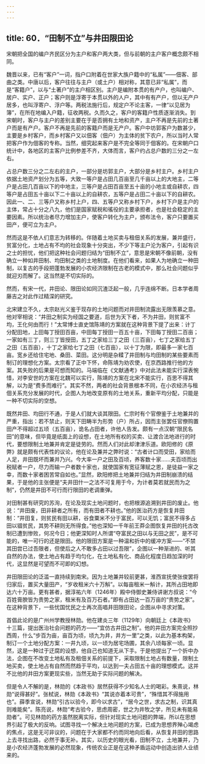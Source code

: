 ```yaml
---
---
---
```

title: 60．“田制不立”与井田限田论
---




宋朝把全国的编户齐民区分为主户和客户两大类，但与前朝的主户客户概念颇不相同。

魏晋以来，已有“客户”一词，指户口附着在世家大族户籍中的“私属”——佃客、部曲之类。中唐以后，客户往往与主户（或土户）相对称，其意已非“私属”，而是“客籍户”，以与“土著户”的主户相区别。主户是编附本贯的有产户，也叫编户、居户、实户、正户；客户则是浮寄于本贯以外的人户，其中有有产户，但以无产户居多，也叫浮寄户、浮户等。两税法施行后，规定户不论主客，一律“以见居为簿”，在所在地编入户籍，征收两税。久而久之，客户的客籍户性质逐渐消失。到宋朝时，客户与主户的差别主要在于是否拥有土地和资产，主户不再是先前的土著户而是有产户。客户不再是先前的客籍户而是无产户。客户中坊郭客户为数甚少，主要是乡村客户，而乡村客户又以佃客（佃户）为主体的贫下农户，所以当时人常把客户作为佃客的专称。当然，细究起来客户是不完全等同于佃客的。在宋朝户口统计中，各地区的主客户比例参差不齐，大体而言，客户约占总户数的三分之一左右。

占总户数三分之二左右的主户，一部分是坊郭主户，大部分是乡村主户。乡村主户依据土地资产划分为五等，大致一等户是占田几百亩至几千亩以上的大地主，二等户是占田几百亩以下的中地主，三等户是占田百亩至五十亩的小地主或自耕农，四等户是占田五十亩以下二十亩以上的自耕农，五等户是占田二十亩以下的自耕农。因此一、二、三等户又称乡村上户，四、五等户又称乡村下户，乡村下户是主户的主体，常占十分之八九，他们是国家赋税和徭役的主要承担者，也是社会稳定的主要因素。所以统治者尽力增加主户，使客户转化为主户，颁布法令，客户只要置买田产，便可立为主户。

然而这是不依人们意志为转移的。伴随着土地买卖与租佃关系的发展，兼并盛行，贫富分化，土地占有不均的社会现象十分突出，不少下等主户沦为客户，引起有识之士的担忧，他们把这种社会问题归结为“田制不立”，意思是宋朝不像前朝，没有确立一种如井田制、均田制之类的土地制度。在他们看来，如果人为地确立一种田制，以复古的手段把蓬勃发展的小农经济限制在古老的模式中，那么社会问题似乎就迎刃而解了。这当然是不切实际的。

然而，有宋一代，井田论、限田论如同沉渣泛起一般，几乎连绵不断。日本学者周藤吉之对此作过精深的研究。

北宋建立不久，太宗赵光义鉴于现存的土地问题而对井田制流露出无限羡慕之意。他对宰相说：“井田之制实为经国之要道，后世为天下者，不为井田，则贫富不均，王化何由而行！”太常博士直史馆陈靖的方案就在这种背景下提了出来：计丁分配田地，上田每丁授田百亩，中田每丁授田一百五十亩，下田每丁授田二百亩；一家如有三丁，则三丁皆授田，五丁之家给三丁之田（三百亩），七丁之家给五丁之田（五百亩），十丁之家给七丁之田（七百亩），以十丁为限，即最多一家七百亩。宽乡还给住宅地、桑田、菜田。这分明是杂糅了井田制与均田制的某些要素而制订的理想化方案。太宗看了正中下怀，命陈靖为劝农使，在京西路推行他的方案。其失败的后果是可想而知的。马端临在《文献通考》中对此法未能实行深表惋惜，对李安世的方案在北魏可以实行，陈靖的方案在北宋不能实行，百思不得其解，以为是“费多而难行”。其实不然，两者的社会背景根本不同，在小农经济与租佃关系充分发展的时代，企图人为地改变原有的土地关系，重新平均分配，只能是一种不切实际的空想。

既然井田、均田行不通，于是人们就大谈其限田。仁宗时有个官僚鉴于土地兼并的严重，指出：若不禁止，则天下田畴半为形势（户）所占，因而主张罢任官僚购置田产不得超过五顷（五百亩），诡名占田者，许他人告发。颇有一点汉朝“限民名田”的意味，但毕竟是纸面上的设想，在土地所有权的买卖、让渡合法地进行的时代，要想限制土地兼并肯定是徒劳的。然而人们对此却津津乐道。欧阳修的《原弊》就是颇有代表性的议论，他在论及兼并之弊时说：“古者计口而受田，家给而人足，井田既坏而兼并乃兴。今大率一户之田及百顷，养客数十家……夫百顷而出税赋者一户，尽力而输一户者数十家也，就使国家有宽征薄赋之恩，是徒益一家之幸，而数十家者困苦常自如也。”显然，欧阳修把土地兼并归结为井田制崩溃的结果，于是他的主张便是“夫井田什一之法不可复用于今，为计者莫若就民而为之制”，仍然是井田不可行而行限田的老调重弹。

对田制甚有研究的苏洵，在论及现实土地问题时，也把根源追溯到井田的废止。他说：“井田废，田非耕者之所有，而有田者不耕也。”他的医治药方是恢复井田制：“井田复，则贫民有田以耕，谷食粟米不分于富民，可以无饥；富民不得多占田以锢贫民，其势不耕则无所得食。”他也深知一千年前王莽企图恢复井田的托古改制已遭到惨败，何况今日；他更深知时人所谓“夺富民之田以与无田之民”，是不可能的，唯一可行的还是限田。他的限田方案是一种温和折中的缓冲方案——“不禁其田尝已过吾限者，但使后之人不敢多占田以过吾限”，企图以一种渐进的、听其自然的办法，使土地占有趋于均匀化，在土地私有化、商品化程度日趋加深的时代，这显然是可望而不可即的幻想。

井田限田论的泛滥一直持续到南宋。因为土地兼并较前更甚，淮西宣抚使张俊罢将归家后，置买大量田产，“岁收租米六十万斛”。以每亩租米一斛计，其所占田地即达六十万亩。更有甚者，据淳祐六年（1246年）殿中侍御史兼侍讲谢方叔说：“今百姓膏腴皆为贵势之家，租米有及百万石者。”即有占田达一百万亩的“贵势之家”。在这种背景下，一些忧国忧民之士再次高唱井田限田论，企图从中寻求对策。

首倡此论的是广州州学教授林勋。他在建炎三年（1129年）向朝廷上《本政书》十三篇，提出医治社会问题的药方——“宜仿古井田之制”。他的井田方案完全照抄西周，什么“步百为亩，亩百为顷，顷九为井，井方一里”之类，以此为基本构架，制订一个土地分配方案：一井九顷，以一顷为居宅场圃，其余八顷每家一顷。显然，这是一种过于迂腐的设想，他自己也知道无从下手。于是他提出了一个折中办法，企图在不改变土地私有及租佃关系的前提下，采取限制土地占有数量，限制土地买卖，使土地占有自然而然趋于平均，以达到一夫占田五十亩的理想模式。这并不比他的井田方案更现实些，当然无助于实际问题的解决。

但是令人不解的是，林勋的《本政书》居然获得不少知名人士的喝彩。朱熹说，林勋“说得甚好”。张栻说，林勋《本政书》“其说亦着本可贵”，“殊惜其不得施用也”。薛季宣说，林勋“引古以验今，即今以求古”，“居今之世，求古之制，识其真则难能矣”。陈亮说，林勋“考古验今，思虑周密，世之为井牧之学，所见未有能易勋者”。可见林勋的药方虽然脱离实际，但针对现实土地问题的弊端，所以在思想界引起了极大的反响。试图寻找一个解决土地问题的方案，已成为思想界殚心竭虑的焦点，这是无可非议的，问题在于大家都不约而同地向后看，从恢复井田的思路上去寻找出路，必然于事无补。其实，以历史的眼光看，田制不立，土地兼并，乃是小农经济蓬勃发展的必然现象，传统农业正是在这种矛盾运动中创造出骄人业绩来的。